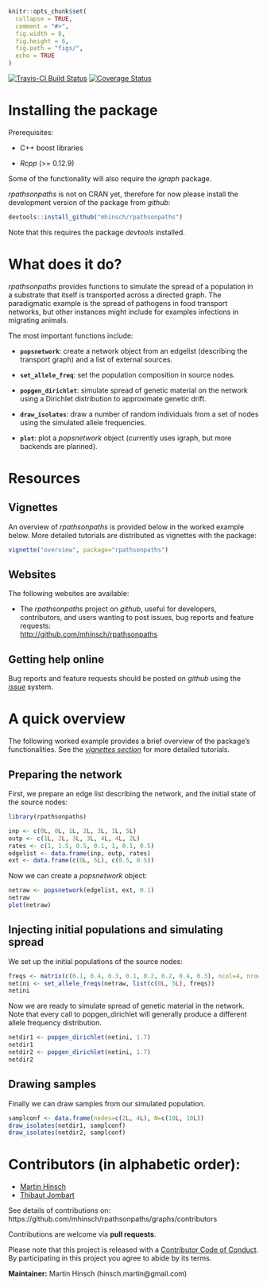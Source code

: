 
```r
knitr::opts_chunk$set(
  collapse = TRUE,
  comment = "#>",
  fig.width = 8,
  fig.height = 6,
  fig.path = "figs/",
  echo = TRUE
)

```

[![Travis-CI Build Status](https://travis-ci.org/mhinsch/rpathsonpaths.svg?branch=master)](https://travis-ci.org/mhinsch/rpathsonpaths)
[![Coverage Status](https://codecov.io/github/mhinsch/rpathsonpaths/coverage.svg?branch=master)](https://codecov.io/github/mhinsch/rpathsonpaths?branch=master)


# Installing the package

Prerequisites:

- C++ boost libraries

- *Rcpp* (>= 0.12.9)

Some of the functionality will also require the *igraph* package. 

*rpathsonpaths* is not on CRAN yet, therefore for now please install the development version of the package from *github*:
```r
devtools::install_github("mhinsch/rpathsonpaths")
```

Note that this requires the package *devtools* installed.


# What does it do?

*rpathsonpaths* provides functions to simulate the spread of a population in a substrate that itself is transported across
a directed graph. The paradigmatic example is the spread of pathogens in food transport networks, but other instances might
include for examples infections in migrating animals.


The most important functions include:

- **`popsnetwork`**: create a network object from an edgelist (describing the transport graph) and a list of external sources.

- **`set_allele_freq`**: set the population composition in source nodes.

- **`popgen_dirichlet`**: simulate spread of genetic material on the network using a Dirichlet distribution to approximate genetic drift.

- **`draw_isolates`**: draw a number of random individuals from a set of nodes using the simulated allele frequencies.

- **`plot`**: plot a *popsnetwork* object (currently uses igraph, but more backends are planned).


# Resources

## Vignettes

An overview of *rpathsonpaths* is provided below in the worked example below.
More detailed tutorials are distributed as vignettes with the package:
```r
vignette("overview", package="rpathsonpaths")
```


## Websites

The following websites are available:

- The *rpathsonpaths* project on *github*, useful for developers, contributors, and users wanting to post issues, bug reports and feature requests: <br>
[http://github.com/mhinsch/rpathsonpaths](http://github.com/reconhub/rpathsonpaths)


## Getting help online

Bug reports and feature requests should be posted on *github* using the [*issue*](http://github.com/mhinsch/rpathsonpaths/issues) system. 


# A quick overview

The following worked example provides a brief overview of the package's
functionalities. See the [*vignettes section*](#vignettes) for more detailed tutorials.


## Preparing the network


First, we prepare an edge list describing the network, and the initial state of the source nodes:

```r
library(rpathsonpaths)

inp <- c(0L, 0L, 1L, 2L, 3L, 1L, 5L)
outp <- c(1L, 2L, 3L, 3L, 4L, 4L, 2L)
rates <- c(1, 1.5, 0.5, 0.1, 1, 0.1, 0.5)
edgelist <- data.frame(inp, outp, rates)
ext <- data.frame(c(0L, 5L), c(0.5, 0.5))

```

Now we can create a *popsnetwork* object:

```r

netraw <- popsnetwork(edgelist, ext, 0.1)
netraw
plot(netraw)

```


## Injecting initial populations and simulating spread

We set up the initial populations of the source nodes:

```r
freqs <- matrix(c(0.1, 0.4, 0.3, 0.1, 0.2, 0.2, 0.4, 0.3), ncol=4, nrow=2)
netini <- set_allele_freqs(netraw, list(c(0L, 5L), freqs))
netini

```

Now we are ready to simulate spread of genetic material in the network. Note that every call to popgen_dirichlet
will generally produce a different allele frequency distribution.

```r
netdir1 <- popgen_dirichlet(netini, 1.7)
netdir1
netdir2 <- popgen_dirichlet(netini, 1.7)
netdir2
```


## Drawing samples

Finally we can draw samples from our simulated population.

```r
samplconf <- data.frame(nodes=c(2L, 4L), N=c(10L, 10L))
draw_isolates(netdir1, samplconf)
draw_isolates(netdir2, samplconf)

```




# Contributors (in alphabetic order):
- [Martin Hinsch](https://github.com/mhinsch)
- [Thibaut Jombart](https://github.com/thibautjombart)

See details of contributions on:
<br>
https://github.com/mhinsch/rpathsonpaths/graphs/contributors


Contributions are welcome via **pull requests**.

Please note that this project is released with a [Contributor Code of Conduct](CONDUCT.md). By participating in this project you agree to abide by its terms.

**Maintainer:** Martin Hinsch (hinsch.martin@gmail.com)
